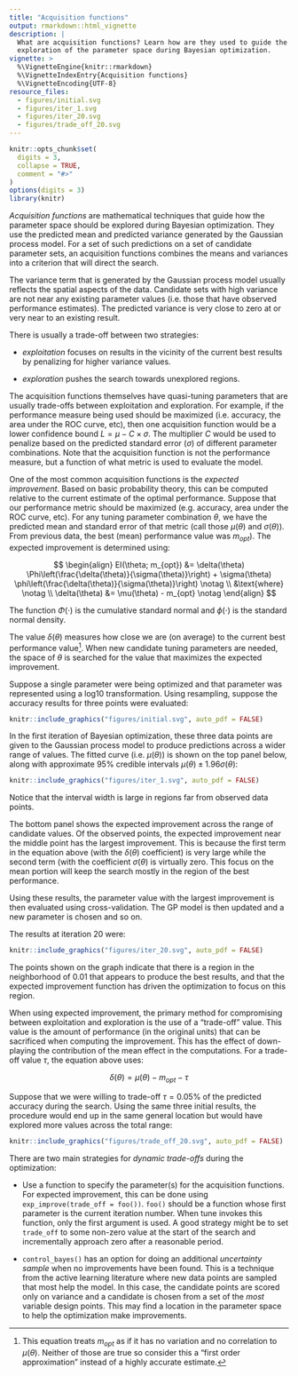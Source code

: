 ```yaml
---
title: "Acquisition functions"
output: rmarkdown::html_vignette
description: |
  What are acquisition functions? Learn how are they used to guide the 
  exploration of the parameter space during Bayesian optimization.
vignette: >
  %\VignetteEngine{knitr::rmarkdown}
  %\VignetteIndexEntry{Acquisition functions}
  %\VignetteEncoding{UTF-8}
resource_files:
  - figures/initial.svg
  - figures/iter_1.svg
  - figures/iter_20.svg
  - figures/trade_off_20.svg
---
```

  
```r
knitr::opts_chunk$set(
  digits = 3,
  collapse = TRUE,
  comment = "#>"
)
options(digits = 3)
library(knitr)
```

_Acquisition functions_ are mathematical techniques that guide how the parameter space should be explored during Bayesian optimization. They use the predicted mean and predicted variance generated by the Gaussian process model. For a set of such predictions on a set of candidate parameter sets, an acquisition functions combines the means and variances into a criterion that will direct the search. 

The variance term that is generated by the Gaussian process model usually reflects the spatial aspects of the data. Candidate sets with high variance are not near any existing parameter values (i.e. those that have observed performance estimates). The predicted variance is very close to zero at or very near to an existing result. 

There is usually a trade-off between two strategies:

 * _exploitation_ focuses on results in the vicinity of the current best results by penalizing for higher variance values. 

 * _exploration_ pushes the search towards unexplored regions. 

The acquisition functions themselves have quasi-tuning parameters that are usually trade-offs between exploitation and exploration. For example, if the performance measure being used should be maximized (i.e. accuracy, the area under the ROC curve, etc), then one acquisition function would be a lower confidence bound $L = \mu - C \times \sigma$. The multiplier $C$ would be used to penalize based on the predicted standard error ($\sigma$) of different parameter combinations. Note that the acquisition function is not the performance measure, but a function of what metric is used to evaluate the model. 

One of the most common acquisition functions is the _expected improvement_. Based on basic probability theory, this can be computed relative to the current estimate of the optimal performance. Suppose that our performance metric should be maximized (e.g. accuracy, area under the ROC curve, etc). For any tuning parameter combination $\theta$, we have the predicted mean and standard error of that metric (call those $\mu(\theta)$ and $\sigma(\theta)$). From previous data, the best (mean) performance value was $m_{opt}$). The expected improvement is determined using:

$$
\begin{align}
EI(\theta; m_{opt}) &= \delta(\theta) \Phi\left(\frac{\delta(\theta)}{\sigma(\theta)}\right) + \sigma(\theta) \phi\left(\frac{\delta(\theta)}{\sigma(\theta)}\right) \notag \\
&\text{where} \notag \\
 \delta(\theta) &= \mu(\theta) - m_{opt} \notag
\end{align}
$$

The function $\Phi(\cdot)$ is the cumulative standard normal and $\phi(\cdot)$ is the standard normal density. 

The value $\delta(\theta)$ measures how close we are (on average) to the current best performance value^[This equation treats $m_{opt}$ as if it has no variation and no correlation to $\mu(\theta)$. Neither of those are true so consider this a "first order approximation" instead of a highly accurate estimate.]. When new candidate tuning parameters are needed, the space of $\theta$ is searched for the value that maximizes the expected improvement. 

Suppose a single parameter were being optimized and that parameter was represented using a log10 transformation. Using resampling, suppose the accuracy results for three points were evaluated: 

```r
knitr::include_graphics("figures/initial.svg", auto_pdf = FALSE)
```

In the first iteration of Bayesian optimization, these three data points are given to the Gaussian process model to produce predictions across a wider range of values. The fitted curve (i.e. $\mu(\theta)$) is shown on the top panel below, along with approximate 95% credible intervals  $\mu(\theta) \pm 1.96 \sigma(\theta)$: 

```r
knitr::include_graphics("figures/iter_1.svg", auto_pdf = FALSE)
```

Notice that the interval width is large in regions far from observed data points. 

The bottom panel shows the expected improvement across the range of candidate values. Of the observed points, the expected improvement near the middle point has the largest improvement. This is because the first term in the equation above (with the $\delta(\theta)$ coefficient) is very large while the second term (with the coefficient $\sigma(\theta)$ is virtually zero. This focus on the mean portion will keep the search mostly in the region of the best performance. 

Using these results, the parameter value with the largest improvement is then evaluated using cross-validation. The GP model is then updated and a new parameter is chosen and so on. 

The results at iteration 20 were:

```r
knitr::include_graphics("figures/iter_20.svg", auto_pdf = FALSE)
```

The points shown on the graph indicate that there is a region in the neighborhood of 0.01 that appears to produce the best results, and that the expected improvement function has driven the optimization to focus on this region. 

When using expected improvement, the primary method for compromising between exploitation and exploration is the use of a "trade-off" value. This value is the amount of performance (in the original units) that can be sacrificed when computing the improvement. This has the effect of down-playing the contribution of the mean effect in the computations. For a trade-off value $\tau$, the equation above uses:

$$
\delta(\theta) = \mu(\theta) - m_{opt} - \tau
$$

Suppose that we were willing to trade-off $\tau = 0.05$% of the predicted accuracy during the search. Using the same three initial results, the procedure would end up in the same general location but would have explored more values across the total range:

```r
knitr::include_graphics("figures/trade_off_20.svg", auto_pdf = FALSE)
```

There are two main strategies for _dynamic trade-offs_ during the optimization: 

 * Use a function to specify the parameter(s) for the acquisition functions. For expected improvement, this can be done using `exp_improve(trade_off = foo())`. `foo()` should be a function whose first parameter is the current iteration number. When tune invokes this function, only the first argument is used. A good strategy might be to set `trade_off` to some non-zero value at the start of the search and incrementally approach zero after a reasonable period. 

 * `control_bayes()` has an option for doing an additional _uncertainty sample_ when no improvements have been found. This is a technique from the active learning literature where new data points are sampled that most help the model. In this case, the candidate points are scored only on variance and a candidate is chosen from a set of the _most_ variable design points. This may find a location in the parameter space to help the optimization make improvements. 
 
